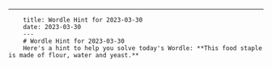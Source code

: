 ---
        title: Wordle Hint for 2023-03-30
        date: 2023-03-30
        ---
        # Wordle Hint for 2023-03-30
        Here's a hint to help you solve today's Wordle: **This food staple is made of flour, water and yeast.**
        
